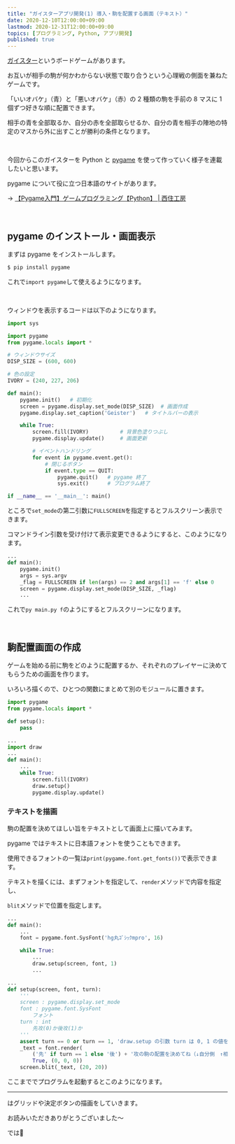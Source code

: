 ```yaml
---
title: "ガイスターアプリ開発(1) 導入・駒を配置する画面（テキスト）"
date: 2020-12-10T12:00:00+09:00
lastmod: 2020-12-31T12:00:00+09:00
topics: [プログラミング, Python, アプリ開発]
published: true
---
```


[ガイスター](https://ja.wikipedia.org/wiki/%E3%82%AC%E3%82%A4%E3%82%B9%E3%82%BF%E3%83%BC)というボードゲームがあります。

お互いが相手の駒が何かわからない状態で取り合うという心理戦の側面を兼ねたゲームです。

<!--more-->

「いいオバケ」（青）と「悪いオバケ」（赤）の 2 種類の駒を手前の 8 マスに 1 個ずつ好きな順に配置できます。

相手の青を全部取るか、自分の赤を全部取らせるか、自分の青を相手の陣地の特定のマスから外に出すことが勝利の条件となります。

<br/>

今回からこのガイスターを Python と [pygame](https://www.pygame.org/) を使って作っていく様子を連載したいと思います。

pygame について役に立つ日本語のサイトがあります。

→ [【Pygame入門】ゲームプログラミング【Python】  |  西住工房](https://algorithm.joho.info/programming/python/pygame/)

<br/>

## pygame のインストール・画面表示

まずは pygame をインストールします。

```bash hide_nums
$ pip install pygame
```

これで`import pygame`して使えるようになります。

<br/>

ウィンドウを表示するコードは以下のようになります。

```py name=main.py
import sys

import pygame
from pygame.locals import *

# ウィンドウサイズ
DISP_SIZE = (600, 600)

# 色の設定
IVORY = (240, 227, 206)

def main():
    pygame.init()   # 初期化
    screen = pygame.display.set_mode(DISP_SIZE)  # 画面作成
    pygame.display.set_caption('Geister')   # タイトルバーの表示

    while True:
        screen.fill(IVORY)          # 背景色塗りつぶし
        pygame.display.update()     # 画面更新

        # イベントハンドリング
        for event in pygame.event.get():
            # 閉じるボタン
            if event.type == QUIT:
                pygame.quit()   # pygame 終了
                sys.exit()      # プログラム終了

if __name__ == '__main__': main()
```

ところで`set_mode`の第二引数に`FULLSCREEN`を指定するとフルスクリーン表示できます。

コマンドライン引数を受け付けて表示変更できるようにすると、このようになります。

```py name=main.py hl_lines=4-6
...
def main():
    pygame.init()
    args = sys.argv
    _flag = FULLSCREEN if len(args) == 2 and args[1] == 'f' else 0
    screen = pygame.display.set_mode(DISP_SIZE, _flag)
    ...
```

これで`py main.py f`のようにするとフルスクリーンになります。

<br/>

## 駒配置画面の作成

ゲームを始める前に駒をどのように配置するか、それぞれのプレイヤーに決めてもらうための画面を作ります。

いろいろ描くので、ひとつの関数にまとめて別のモジュールに置きます。

```py name=draw.py
import pygame
from pygame.locals import *

def setup():
    pass
```

```py name=main.py hl_lines=2,8
...
import draw
...
def main():
    ...
    while True:
        screen.fill(IVORY)
        draw.setup()
        pygame.display.update()
```

### テキストを描画

駒の配置を決めてほしい旨をテキストとして画面上に描いてみます。

pygame ではテキストに日本語フォントを使うこともできます。

使用できるフォントの一覧は`print(pygame.font.get_fonts())`で表示できます。

テキストを描くには、まずフォントを指定して、`render`メソッドで内容を指定し、

`blit`メソッドで位置を指定します。

```py name=main.py hl_lines=4,8
...
def main():
    ...
    font = pygame.font.SysFont('hg丸ｺﾞｼｯｸmpro', 16)

    while True:
        ...
        draw.setup(screen, font, 1)
        ...
```

```py name=draw.py
...
def setup(screen, font, turn):
    '''
    screen : pygame.display.set_mode
    font : pygame.font.SysFont
        フォント
    turn : int
        先攻(0)か後攻(1)か
    '''
    assert turn == 0 or turn == 1, 'draw.setup の引数 turn は 0, 1 の値を取ります'
    _text = font.render(
        ('先' if turn == 1 else '後') + '攻の駒の配置を決めてね（↓自分側　↑相手側）',
        True, (0, 0, 0))
    screen.blit(_text, (20, 20))
```

ここまででプログラムを起動するとこのようになります。

<postimage src="text" alt="テキスト表示" />

---

<pstlk label="次回" to="geister-app-dev-2" />はグリッドや決定ボタンの描画をしていきます。

お読みいただきありがとうございました～

では👋
